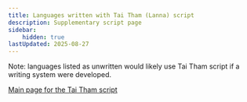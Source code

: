 ```yaml
---
title: Languages written with Tai Tham (Lanna) script
description: Supplementary script page
sidebar:
    hidden: true
lastUpdated: 2025-08-27
---
```



Note: languages listed as unwritten would likely use Tai Tham script if a writing system were developed.

<WsList script='Lana' />

[Main page for the Tai Tham script](/scrlang/script-lana)

